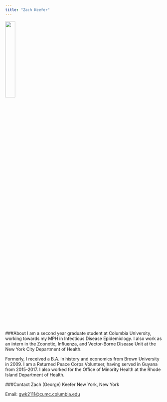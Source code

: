 ```yaml
---
title: "Zach Keefer"
---
```


<img src="images/Me_and_Obama_Peace_Corps.jpg" style="width:25%">

###About
I am a second year graduate student at Columbia University, working towards my MPH in Infectious Disease Epidemiology.  I also work as an intern in the Zoonotic, Influenza, and Vector-Borne Disease Unit at the New York City Department of Health.

Formerly, I received a B.A. in history and economics from Brown University in 2009.  I am a Returned Peace Corps Volunteer, having served in Guyana from 2015-2017.  I also worked for the Office of Minority Health at the Rhode Island Department of Health.  

###Contact
Zach (George) Keefer
New York, New York

Email: [gwk2111@cumc.columbia.edu](mailto:<gwk2111@cumc.columbia.edu>)


